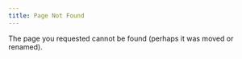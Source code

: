 ```yaml
---
title: Page Not Found
---
```


The page you requested cannot be found (perhaps it was moved or renamed).
